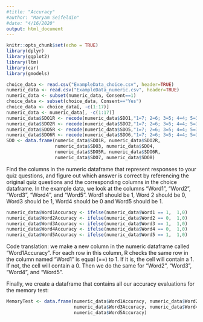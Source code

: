 ```yaml
---
#title: "Accuracy"
#author: "Maryam Seifeldin"
#date: "4/16/2020"
output: html_document
---
```


```r
knitr::opts_chunk$set(echo = TRUE)
library(dplyr)
library(ggplot2)
library(ltm)
library(car)
library(gmodels)

choice_data <- read.csv("ExampleData_choice.csv", header=TRUE)
numeric_data <- read.csv("ExampleData_numeric.csv", header=TRUE)
numeric_data <- subset(numeric_data, Consent==1)
choice_data <- subset(choice_data, Consent=="Yes")
choice_data <- choice_data[, -c(1:17)]
numeric_data <- numeric_data[, -c(1:17)]
numeric_data$SDO1R <- recode(numeric_data$SDO1,"1=7; 2=6; 3=5; 4=4; 5=3; 6=2; 7=1; else=NA")
numeric_data$SDO2R <- recode(numeric_data$SDO2,"1=7; 2=6; 3=5; 4=4; 5=3; 6=2; 7=1; else=NA")
numeric_data$SDO5R <- recode(numeric_data$SDO5,"1=7; 2=6; 3=5; 4=4; 5=3; 6=2; 7=1; else=NA")
numeric_data$SDO6R <- recode(numeric_data$SDO6,"1=7; 2=6; 3=5; 4=4; 5=3; 6=2; 7=1; else=NA")
SDO <- data.frame(numeric_data$SDO1R, numeric_data$SDO2R, 
                  numeric_data$SDO3, numeric_data$SDO4, 
                  numeric_data$SDO5R, numeric_data$SDO6R,
                  numeric_data$SDO7, numeric_data$SDO8)
```
Find the columns in the numeric dataframe that represent responses to your quiz questions, and figure out which answer is correct by referencing the original quiz questions and the corresponding columns in the choice dataframe. In the example data, we look at the columns "Word1", "Word2", "Word3", "Word4", and "Word5". Word1 should be 1, Word 2 should be 0, Word3 should be 1, Word4 should be 0 and Word5 should be 1.
```r
numeric_data$Word1Accuracy <- ifelse(numeric_data$Word1 == 1,  1,0)
numeric_data$Word2Accuracy <- ifelse(numeric_data$Word2 == 0,  1,0)
numeric_data$Word3Accuracy <- ifelse(numeric_data$Word3 == 1,  1,0)
numeric_data$Word4Accuracy <- ifelse(numeric_data$Word4 == 0,  1,0)
numeric_data$Word5Accuracy <- ifelse(numeric_data$Word5 == 1,  1,0)
```
Code translation: we make a new column in the numeric dataframe called "Word1Accuracy". For each row in this column, R checks the same row in the column named "Word1" is equal (==) to 1. If it is, the cell will contain a 1. If not, the cell will contain a 0. Then we do the same for "Word2", "Word3", "Word4", and "Word5".

Finally, we create a dataframe that contains all our accuracy evaluations for the memory test:
```r
MemoryTest <- data.frame(numeric_data$Word1Accuracy, numeric_data$Word2Accuracy, 
                         numeric_data$Word3Accuracy, numeric_data$Word4Accuracy, 
                         numeric_data$Word5Accuracy)
```
